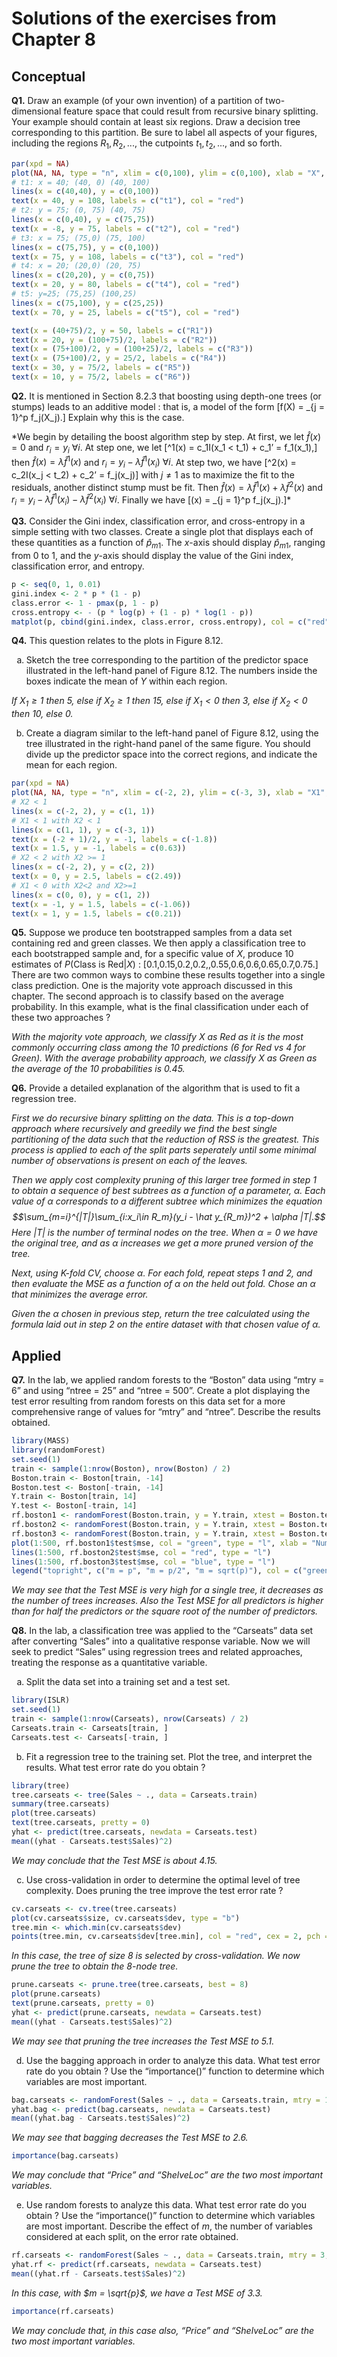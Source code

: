 Solutions of the exercises from Chapter 8
============================================

## Conceptual

**Q1.** Draw an example (of your own invention) of a partition of two-dimensional feature space that could result from recursive binary splitting. Your example should contain at least six regions. Draw a decision tree corresponding to this partition. Be sure to label all aspects of your figures, including the regions $R_1,R_2,...$, the cutpoints $t_1,t_2,...$, and so forth.

```r
par(xpd = NA)
plot(NA, NA, type = "n", xlim = c(0,100), ylim = c(0,100), xlab = "X", ylab = "Y")
# t1: x = 40; (40, 0) (40, 100)
lines(x = c(40,40), y = c(0,100))
text(x = 40, y = 108, labels = c("t1"), col = "red")
# t2: y = 75; (0, 75) (40, 75)
lines(x = c(0,40), y = c(75,75))
text(x = -8, y = 75, labels = c("t2"), col = "red")
# t3: x = 75; (75,0) (75, 100)
lines(x = c(75,75), y = c(0,100))
text(x = 75, y = 108, labels = c("t3"), col = "red")
# t4: x = 20; (20,0) (20, 75)
lines(x = c(20,20), y = c(0,75))
text(x = 20, y = 80, labels = c("t4"), col = "red")
# t5: y=25; (75,25) (100,25)
lines(x = c(75,100), y = c(25,25))
text(x = 70, y = 25, labels = c("t5"), col = "red")

text(x = (40+75)/2, y = 50, labels = c("R1"))
text(x = 20, y = (100+75)/2, labels = c("R2"))
text(x = (75+100)/2, y = (100+25)/2, labels = c("R3"))
text(x = (75+100)/2, y = 25/2, labels = c("R4"))
text(x = 30, y = 75/2, labels = c("R5"))
text(x = 10, y = 75/2, labels = c("R6"))
```

**Q2.** It is mentioned in Section 8.2.3 that boosting using depth-one trees (or stumps) leads to an additive model : that is, a model of the form
\[f(X) = \sum_{j = 1}^p f_j(X_j).\]
Explain why this is the case.

*We begin by detailing the boost algorithm step by step. At first, we let $\hat{f}(x) = 0$ and $r_i = y_i\ \forall i$. At step one, we let
\[\hat{f}^1(x) = c_1I(x_1 < t_1) + c_1' = \frac{1}{\lambda}f_1(x_1),\]
then $\hat{f}(x) = \lambda\hat{f}^1(x)$ and $r_i = y_i - \lambda\hat{f}^1(x_i)\ \forall i$. At step two, we have
\[\hat{f}^2(x) = c_2I(x_j < t_2) + c_2' = \frac{1}{\lambda}f_j(x_j)\]
with $j\ne 1$ as to maximize the fit to the residuals, another distinct stump must be fit. Then $\hat{f}(x) = \lambda\hat{f}^1(x) + \lambda\hat{f}^2(x)$ and $r_i = y_i - \lambda\hat{f}^1(x_i) - \lambda\hat{f}^2(x_i)\ \forall i$. Finally we have
\[\hat{f}(x) =  \sum_{j = 1}^p f_j(x_j).\]*

**Q3.** Consider the Gini index, classification error, and cross-entropy in a simple setting with two classes. Create a single plot that displays each of these quantities as a function of $\hat{p}_{m1}$. The $x$-axis should display $\hat{p}_{m1}$, ranging from 0 to 1, and the $y$-axis should display the value of the Gini index, classification error, and entropy.

```r
p <- seq(0, 1, 0.01)
gini.index <- 2 * p * (1 - p)
class.error <- 1 - pmax(p, 1 - p)
cross.entropy <- - (p * log(p) + (1 - p) * log(1 - p))
matplot(p, cbind(gini.index, class.error, cross.entropy), col = c("red", "green", "blue"))
```

**Q4.** This question relates to the plots in Figure 8.12.

(a) Sketch the tree corresponding to the partition of the predictor space illustrated in the left-hand panel of Figure 8.12. The numbers inside the boxes indicate the mean of $Y$ within each region.

*If $X_1 \ge 1$ then 5, else if $X_2 \ge 1$ then 15, else if $X_1 < 0$ then 3, else if $X_2 <0$ then 10, else 0.*

(b) Create a diagram similar to the left-hand panel of Figure 8.12, using the tree illustrated in the right-hand panel of the same figure. You should divide up the predictor space into the correct regions, and indicate the mean for each region.

```r
par(xpd = NA)
plot(NA, NA, type = "n", xlim = c(-2, 2), ylim = c(-3, 3), xlab = "X1", ylab = "X2")
# X2 < 1
lines(x = c(-2, 2), y = c(1, 1))
# X1 < 1 with X2 < 1
lines(x = c(1, 1), y = c(-3, 1))
text(x = (-2 + 1)/2, y = -1, labels = c(-1.8))
text(x = 1.5, y = -1, labels = c(0.63))
# X2 < 2 with X2 >= 1
lines(x = c(-2, 2), y = c(2, 2))
text(x = 0, y = 2.5, labels = c(2.49))
# X1 < 0 with X2<2 and X2>=1
lines(x = c(0, 0), y = c(1, 2))
text(x = -1, y = 1.5, labels = c(-1.06))
text(x = 1, y = 1.5, labels = c(0.21))
```

**Q5.** Suppose we produce ten bootstrapped samples from a data set containing red and green classes. We then apply a classification tree to each bootstrapped sample and, for a specific value of $X$, produce 10 estimates of $P(\text{Class is Red}|X)$ :
\[0.1,0.15,0.2,0.2,,0.55,0.6,0.6,0.65,0.7,0.75.\]
There are two common ways to combine these results together into a single class prediction. One is the majority vote approach discussed in this chapter. The second approach is to classify based on the average probability. In this example, what is the final classification under each of these two approaches ?

*With the majority vote approach, we classify $X$ as Red as it is the most commonly occurring class among the 10 predictions (6 for Red vs 4 for Green). With the average probability approach, we classify $X$ as Green as the average of the 10 probabilities is 0.45.*

**Q6.** Provide a detailed explanation of the algorithm that is used to fit a regression tree.

*First we do recursive binary splitting on the data. This is a top-down approach where recursively and greedily we find the best single partitioning of the data such that the reduction of RSS is the greatest. This process is applied to each of the split parts seperately until some minimal number of observations is present on each of the leaves.*

*Then we apply cost complexity pruning of this larger tree formed in step 1 to obtain a sequence of best subtrees as a function of a parameter, $\alpha$. Each value of $\alpha$ corresponds to a different subtree which minimizes the equation
$$\sum_{m=i}^{|T|}\sum_{i:x_i\in R_m}(y_i - \hat y_{R_m})^2 + \alpha |T|.$$
Here $|T|$ is the number of terminal nodes on the tree. When $\alpha=0$ we have the original tree, and as $\alpha$ increases we get a more pruned version of the tree.*

*Next, using K-fold CV, choose $\alpha$. For each fold, repeat steps 1 and 2, and then evaluate the MSE as a function of $\alpha$ on the held out fold. Chose an $\alpha$ that minimizes the average error.*

*Given the $\alpha$ chosen in previous step, return the tree calculated using the formula laid out in step 2 on the entire dataset with that chosen value of $\alpha$.*

## Applied

**Q7.** In the lab, we applied random forests to the "Boston" data using "mtry = 6" and using "ntree = 25" and "ntree = 500". Create a plot displaying the test error resulting from random forests on this data set for a more comprehensive range of values for "mtry" and "ntree". Describe the results obtained.

```r
library(MASS)
library(randomForest)
set.seed(1)
train <- sample(1:nrow(Boston), nrow(Boston) / 2)
Boston.train <- Boston[train, -14]
Boston.test <- Boston[-train, -14]
Y.train <- Boston[train, 14]
Y.test <- Boston[-train, 14]
rf.boston1 <- randomForest(Boston.train, y = Y.train, xtest = Boston.test, ytest = Y.test, mtry = ncol(Boston) - 1, ntree = 500)
rf.boston2 <- randomForest(Boston.train, y = Y.train, xtest = Boston.test, ytest = Y.test, mtry = (ncol(Boston) - 1) / 2, ntree = 500)
rf.boston3 <- randomForest(Boston.train, y = Y.train, xtest = Boston.test, ytest = Y.test, mtry = sqrt(ncol(Boston) - 1), ntree = 500)
plot(1:500, rf.boston1$test$mse, col = "green", type = "l", xlab = "Number of Trees", ylab = "Test MSE", ylim = c(10, 19))
lines(1:500, rf.boston2$test$mse, col = "red", type = "l")
lines(1:500, rf.boston3$test$mse, col = "blue", type = "l")
legend("topright", c("m = p", "m = p/2", "m = sqrt(p)"), col = c("green", "red", "blue"), cex = 1, lty = 1)
```

*We may see that the Test MSE is very high for a single tree, it decreases as the number of trees increases. Also the Test MSE for all predictors is higher than for half the predictors or the square root of the number of predictors.*

**Q8.** In the lab, a classification tree was applied to the "Carseats" data set after converting "Sales" into a qualitative response variable. Now we will seek to predict "Sales" using regression trees and related approaches, treating the response as a quantitative variable.

(a) Split the data set into a training set and a test set.

```r
library(ISLR)
set.seed(1)
train <- sample(1:nrow(Carseats), nrow(Carseats) / 2)
Carseats.train <- Carseats[train, ]
Carseats.test <- Carseats[-train, ]
```

(b) Fit a regression tree to the training set. Plot the tree, and interpret the results. What test error rate do you obtain ?

```r
library(tree)
tree.carseats <- tree(Sales ~ ., data = Carseats.train)
summary(tree.carseats)
plot(tree.carseats)
text(tree.carseats, pretty = 0)
yhat <- predict(tree.carseats, newdata = Carseats.test)
mean((yhat - Carseats.test$Sales)^2)
```

*We may conclude that the Test MSE is about 4.15.*

(c) Use cross-validation in order to determine the optimal level of tree complexity. Does pruning the tree improve the test error rate ?

```r
cv.carseats <- cv.tree(tree.carseats)
plot(cv.carseats$size, cv.carseats$dev, type = "b")
tree.min <- which.min(cv.carseats$dev)
points(tree.min, cv.carseats$dev[tree.min], col = "red", cex = 2, pch = 20)
```

*In this case, the tree of size 8 is selected by cross-validation. We now prune the tree to obtain the 8-node tree.*

```r
prune.carseats <- prune.tree(tree.carseats, best = 8)
plot(prune.carseats)
text(prune.carseats, pretty = 0)
yhat <- predict(prune.carseats, newdata = Carseats.test)
mean((yhat - Carseats.test$Sales)^2)
```

*We may see that pruning the tree increases the Test MSE to 5.1.*

(d) Use the bagging approach in order to analyze this data. What test error rate do you obtain ? Use the "importance()" function to determine which variables are most important.

```r
bag.carseats <- randomForest(Sales ~ ., data = Carseats.train, mtry = 10, ntree = 500, importance = TRUE)
yhat.bag <- predict(bag.carseats, newdata = Carseats.test)
mean((yhat.bag - Carseats.test$Sales)^2)
```

*We may see that bagging decreases the Test MSE to 2.6.*

```r
importance(bag.carseats)
```

*We may conclude that "Price" and "ShelveLoc" are the two most important variables.*

(e) Use random forests to analyze this data. What test error rate do you obtain ? Use the "importance()" function to determine which variables are most important. Describe the effect of $m$, the number of variables considered at each split, on the error rate obtained.

```r
rf.carseats <- randomForest(Sales ~ ., data = Carseats.train, mtry = 3, ntree = 500, importance = TRUE)
yhat.rf <- predict(rf.carseats, newdata = Carseats.test)
mean((yhat.rf - Carseats.test$Sales)^2)
```

*In this case, with $m = \sqrt{p}$, we have a Test MSE of 3.3.*

```r
importance(rf.carseats)
```

*We may conclude that, in this case also, "Price" and "ShelveLoc" are the two most important variables.*
